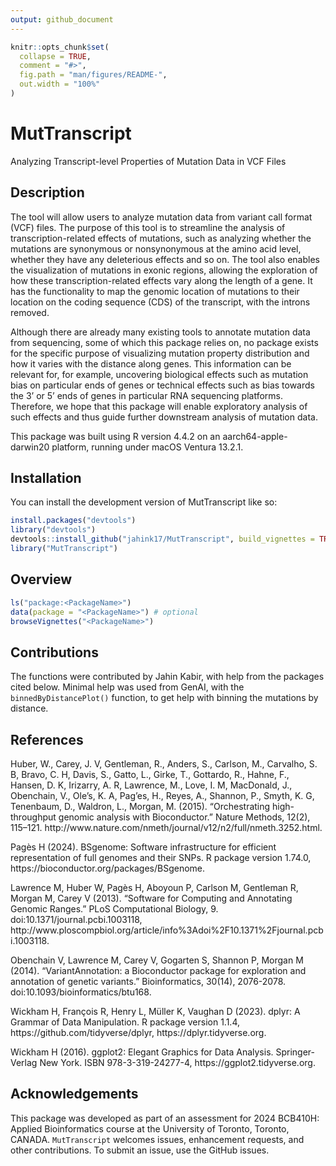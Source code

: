 ```yaml
---
output: github_document
---
```


<!-- README.md is generated from README.Rmd. Please edit that file -->

```r
knitr::opts_chunk$set(
  collapse = TRUE,
  comment = "#>",
  fig.path = "man/figures/README-",
  out.width = "100%"
)
```

# MutTranscript
Analyzing Transcript-level Properties of Mutation Data in VCF Files

<!-- badges: start -->
<!-- badges: end -->

## Description

The tool will allow users to analyze mutation data from
variant call format (VCF) files. The purpose of this tool is to streamline 
the analysis of transcription-related effects of mutations, such as analyzing 
whether the mutations are synonymous or nonsynonymous at the amino acid level, 
whether they have any deleterious effects and so on. The tool also enables 
the visualization of mutations in exonic regions, allowing the exploration 
of how these transcription-related effects vary along the length of a gene. 
It has the functionality to map the genomic location of mutations to 
their location on the coding sequence (CDS) of the transcript, with the introns 
removed.

Although there are already many existing tools to annotate mutation data from
sequencing, some of which this package relies on, no package exists for the
specific purpose of visualizing mutation property distribution and how it varies
with the distance along genes. This information can be relevant for, for example,
uncovering biological effects such as mutation bias on particular ends of genes or
technical effects such as bias towards the 3' or 5' ends of genes in particular
RNA sequencing platforms. Therefore, we hope that this package will enable exploratory
analysis of such effects and thus guide further downstream analysis of mutation data.

This package was built using R version 4.4.2 on an aarch64-apple-darwin20 platform, 
running under macOS Ventura 13.2.1.

## Installation

You can install the development version of MutTranscript like so:

``` r
install.packages("devtools")
library("devtools")
devtools::install_github("jahink17/MutTranscript", build_vignettes = TRUE)
library("MutTranscript")
```

## Overview

```r
ls("package:<PackageName>")
data(package = "<PackageName>") # optional
browseVignettes("<PackageName>")
```

## Contributions
The functions were contributed by Jahin Kabir, with help from the packages cited below. Minimal help was used from GenAI, with the `binnedByDistancePlot()` function, to get help with binning the mutations by distance.

## References

Huber, W., Carey, J. V, Gentleman, R., Anders, S., Carlson, M., Carvalho, S. B, Bravo, C. H, Davis, S., Gatto, L., Girke, T., Gottardo, R., Hahne, F., Hansen, D. K, Irizarry, A. R, Lawrence, M., Love, I. M, MacDonald, J., Obenchain, V., Ole's, K. A, Pag'es, H., Reyes, A., Shannon, P., Smyth, K. G, Tenenbaum, D., Waldron, L., Morgan, M. (2015). “Orchestrating high-throughput genomic analysis with Bioconductor.” Nature Methods, 12(2), 115–121. http://www.nature.com/nmeth/journal/v12/n2/full/nmeth.3252.html.

Pagès H (2024). BSgenome: Software infrastructure for efficient representation of full genomes and their SNPs. R package version 1.74.0, https://bioconductor.org/packages/BSgenome.

Lawrence M, Huber W, Pagès H, Aboyoun P, Carlson M, Gentleman R, Morgan M, Carey V (2013). “Software for Computing and Annotating Genomic Ranges.” PLoS Computational Biology, 9. doi:10.1371/journal.pcbi.1003118, http://www.ploscompbiol.org/article/info%3Adoi%2F10.1371%2Fjournal.pcbi.1003118.

Obenchain V, Lawrence M, Carey V, Gogarten S, Shannon P, Morgan M (2014). “VariantAnnotation: a Bioconductor package for exploration and annotation of genetic variants.” Bioinformatics, 30(14), 2076-2078. doi:10.1093/bioinformatics/btu168.

Wickham H, François R, Henry L, Müller K, Vaughan D (2023). dplyr: A Grammar of Data Manipulation. R package version 1.1.4, https://github.com/tidyverse/dplyr, https://dplyr.tidyverse.org.

Wickham H (2016). ggplot2: Elegant Graphics for Data Analysis. Springer-Verlag New York. ISBN 978-3-319-24277-4, https://ggplot2.tidyverse.org.

## Acknowledgements

This package was developed as part of an assessment for 2024 BCB410H: Applied Bioinformatics
course at the University of Toronto, Toronto, CANADA. `MutTranscript` welcomes issues,
enhancement requests, and other contributions. To submit an issue, use the GitHub issues.
